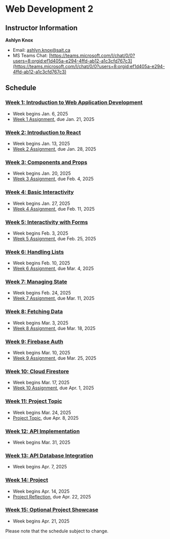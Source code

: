 # Web Development 2

## Instructor Information

**Ashlyn Knox**

- Email: [ashlyn.knox@sait.ca](mailto:ashlyn.knox@sait.ca)
- MS Teams Chat: [https://teams.microsoft.com/l/chat/0/0?users=8:orgid:ef1d405a-e294-4ffd-ab12-a1c3cfd767c3](https://teams.microsoft.com/l/chat/0/0?users=8:orgid:ef1d405a-e294-4ffd-ab12-a1c3cfd767c3)

## Schedule

### [Week 1: Introduction to Web Application Development](/week-1)

- Week begins Jan. 6, 2025
- [Week 1 Assignment](/week-1/assignment), due Jan. 21, 2025

### [Week 2: Introduction to React](/week-2)

- Week begins Jan. 13, 2025
- [Week 2 Assignment](/week-2/assignment), due Jan. 28, 2025

### [Week 3: Components and Props](/week-3)

- Week begins Jan. 20, 2025
- [Week 3 Assignment](/week-3/assignment), due Feb. 4, 2025

### [Week 4: Basic Interactivity](/week-4)

- Week begins Jan. 27, 2025
- [Week 4 Assignment](/week-4/assignment), due Feb. 11, 2025

### [Week 5: Interactivity with Forms](/week-5)

- Week begins Feb. 3, 2025
- [Week 5 Assignment](/week-5/assignment), due Feb. 25, 2025

### [Week 6: Handling Lists](/week-6)

- Week begins Feb. 10, 2025
- [Week 6 Assignment](/week-6/assignment), due Mar. 4, 2025

### [Week 7: Managing State](/week-7)

- Week begins Feb. 24, 2025
- [Week 7 Assignment](/week-7/assignment), due Mar. 11, 2025

### [Week 8: Fetching Data](/week-8)

- Week begins Mar. 3, 2025
- [Week 8 Assignment](/week-8/assignment), due Mar. 18, 2025

### [Week 9: Firebase Auth](/week-9)

- Week begins Mar. 10, 2025
- [Week 9 Assignment](/week-9/assignment), due Mar. 25, 2025

### [Week 10: Cloud Firestore](/week-10)

- Week begins Mar. 17, 2025
- [Week 10 Assignment](/week-10/assignment), due Apr. 1, 2025

### [Week 11: Project Topic](/week-11)

- Week begins Mar. 24, 2025
- [Project Topic](/week-11/project), due Apr. 8, 2025

### [Week 12: API Implementation](/week-12)

- Week begins Mar. 31, 2025

### [Week 13: API Database Integration](/week-13)

- Week begins Apr. 7, 2025

### [Week 14: Project](/week-14)

- Week begins Apr. 14, 2025
- [Project Reflection](/week-14#project-phase-3-reflection), due Apr. 22, 2025

### [Week 15: Optional Project Showcase](/week-15)

- Week begins Apr. 21, 2025

Please note that the schedule subject to change.
